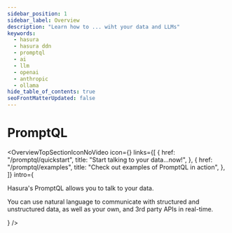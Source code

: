 ```yaml
---
sidebar_position: 1
sidebar_label: Overview
description: "Learn how to ... wiht your data and LLMs"
keywords:
  - hasura
  - hasura ddn
  - promptql
  - ai
  - llm
  - openai
  - anthropic
  - ollama
hide_table_of_contents: true
seoFrontMatterUpdated: false
---
```



# PromptQL

<OverviewTopSectionIconNoVideo
  icon={<Icon />}
  links={[
    {
      href: "/promptql/quickstart",
      title: "Start talking to your data...now!",
    },
    {
      href: "/promptql/examples",
      title: "Check out examples of PromptQL in action",
    },
  ]}
  intro={
    <div>
      <p>Hasura's PromptQL allows you to talk to your data.</p>
      <p>
        You can use natural language to communicate with structured and unstructured data, as well as your own, and 3rd
        party APIs in real-time.
      </p>
    </div>
  }
/>